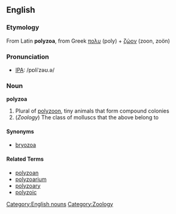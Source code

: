 ==English==
===Etymology===
From Latin '''polyzoa''', from Greek [[πολυ]] (poly) + [[ζώον]] (zoon, zoön)

===Pronunciation===
* [[Wiktionary:Pronunciation_key|IPA]]: /pɒliˈzəʊ.ə/

===Noun===
'''polyzoa'''
# Plural of [[polyzoon]], tiny animals that form compound colonies
# (''Zoology'') The class of molluscs that the above belong to

====Synonyms====
* [[bryozoa]]

====Related Terms====
* [[polyzoan]]
* [[polyzoarium]]
* [[polyzoary]]
* [[polyzoic]]

[[Category:English nouns]][[Category:Zoology]]